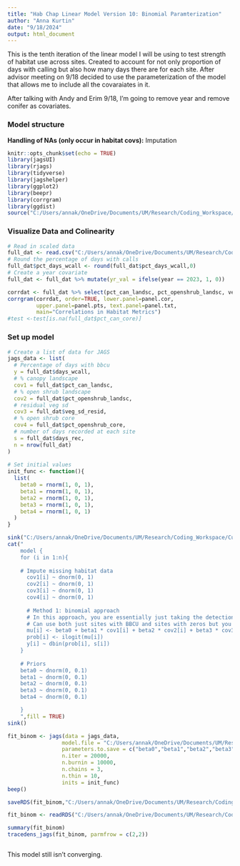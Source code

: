 ```yaml
---
title: "Hab Chap Linear Model Version 10: Binomial Paramterization"
author: "Anna Kurtin"
date: "9/18/2024"
output: html_document
---
```


This is the tenth iteration of the linear model I will be using to test strength of habitat use across sites. Created to account for not only proportion of days with calling but also how many days there are for each site. After advisor meeting on 9/18 decided to use the parameterization of the model that allows me to include all the covaraiates in it. 

After talking with Andy and Erim 9/18, I'm going to remove year and remove conifer as covariates.

### Model structure


**Handling of NAs (only occur in habitat covs):** Imputation 

```r
knitr::opts_chunk$set(echo = TRUE)
library(jagsUI)
library(rjags)
library(tidyverse)
library(jagshelper)
library(ggplot2)
library(beepr)
library(corrgram)
library(ggdist)
source("C:/Users/annak/OneDrive/Documents/UM/Research/Coding_Workspace/Cuckoo-Research/R_Scripts/5_Visualization/Create_HexCodes_CuckooColorBlind.R")
```


### Visualize Data and Colinearity 

```R
# Read in scaled data
full_dat <- read.csv("C:/Users/annak/OneDrive/Documents/UM/Research/Coding_Workspace/Cuckoo-Research/Data/Habitat_Model_Covariates/Linear_Model/HabChap_22-23_DaysCalls_HabCovs_9-12.csv")
# Round the percentage of days with calls
full_dat$pct_days_wcall <- round(full_dat$pct_days_wcall,0)
# Create a year covariate
full_dat <- full_dat %>% mutate(yr_val = ifelse(year == 2023, 1, 0))
```

```R
corrdat <- full_dat %>% select(pct_can_landsc, pct_openshrub_landsc, veg_sd_resid, pct_openshrub_core)
corrgram(corrdat, order=TRUE, lower.panel=panel.cor,
         upper.panel=panel.pts, text.panel=panel.txt,
         main="Correlations in Habitat Metrics")
#test <-test[is.na(full_dat$pct_can_core)]
```


### Set up model 

```R
# Create a list of data for JAGS
jags_data <- list(
  # Percentage of days with bbcu 
  y = full_dat$days_wcall,
  # % canopy landscape
  cov1 = full_dat$pct_can_landsc,
  # % open shrub landscape
  cov2 = full_dat$pct_openshrub_landsc,
  # residual veg sd
  cov3 = full_dat$veg_sd_resid,
  # % open shrub core
  cov4 = full_dat$pct_openshrub_core,
  # number of days recorded at each site
  s = full_dat$days_rec,
  n = nrow(full_dat)
)
  
# Set initial values 
init_func <- function(){
  list(
    beta0 = rnorm(1, 0, 1), 
    beta1 = rnorm(1, 0, 1),
    beta2 = rnorm(1, 0, 1),
    beta3 = rnorm(1, 0, 1),
    beta4 = rnorm(1, 0, 1)
  )
}
```

```R
sink("C:/Users/annak/OneDrive/Documents/UM/Research/Coding_Workspace/Cuckoo-Research/R_Scripts/2_Analyses/Habitat_Chapter/Poisson_Model/Model_Structure_Files/JAGS_HabLMod10_Binom.jags")
cat("
    model {
    for (i in 1:n){
    
    # Impute missing habitat data
      cov1[i] ~ dnorm(0, 1)
      cov2[i] ~ dnorm(0, 1)
      cov3[i] ~ dnorm(0, 1)
      cov4[i] ~ dnorm(0, 1)
    
      # Method 1: binomial approach
      # In this approach, you are essentially just taking the detection submodel of an occupancy model but probability of detection (parameter you're interested in) is instad interpreted as proportion of days with calls
      # Can use both just sites with BBCU and sites with zeros but you might have some issues with model fit
      mu[i] <- beta0 + beta1 * cov1[i] + beta2 * cov2[i] + beta3 * cov3[i] + beta4 * cov4[i]
      prob[i] <- ilogit(mu[i])
      y[i] ~ dbin(prob[i], s[i])
    }
    
    # Priors
    beta0 ~ dnorm(0, 0.1)
    beta1 ~ dnorm(0, 0.1)
    beta2 ~ dnorm(0, 0.1)
    beta3 ~ dnorm(0, 0.1)
    beta4 ~ dnorm(0, 0.1)

    }
    ",fill = TRUE)
sink()

```


```R
fit_binom <- jags(data = jags_data, 
                 model.file = "C:/Users/annak/OneDrive/Documents/UM/Research/Coding_Workspace/Cuckoo-Research/R_Scripts/2_Analyses/Habitat_Chapter/Poisson_Model/Model_Structure_Files/JAGS_HabLMod10_Binom.jags",
                 parameters.to.save = c("beta0","beta1","beta2","beta3","beta4"),
                 n.iter = 20000, 
                 n.burnin = 10000, 
                 n.chains = 3,
                 n.thin = 10,
                 inits = init_func)
beep()

saveRDS(fit_binom,"C:/Users/annak/OneDrive/Documents/UM/Research/Coding_Workspace/Cuckoo-Research/R_Scripts/2_Analyses/Habitat_Chapter/Poisson_Model/Models_Ran_Outputs/LMod10_Binom.Rdata")
```
```R
fit_binom <- readRDS("C:/Users/annak/OneDrive/Documents/UM/Research/Coding_Workspace/Cuckoo-Research/R_Scripts/2_Analyses/Habitat_Chapter/Poisson_Model/Models_Ran_Outputs/LMod10_Binom.Rdata")
```

```R
summary(fit_binom)
tracedens_jags(fit_binom, parmfrow = c(2,2)) 
```

```R


```

This model still isn't converging. 

